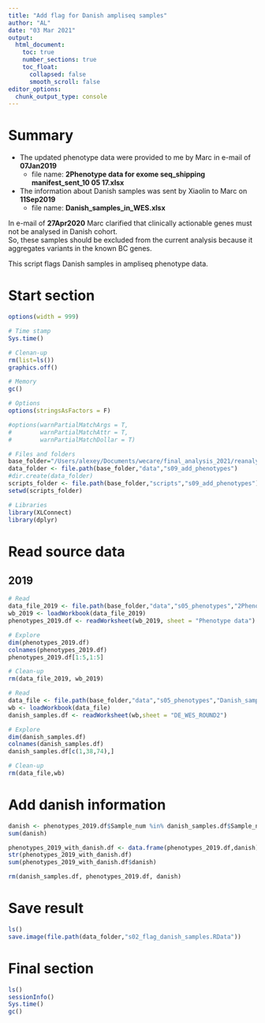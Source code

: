 ```yaml
---
title: "Add flag for Danish ampliseq samples"
author: "AL"
date: "03 Mar 2021"
output:
  html_document:
    toc: true
    number_sections: true
    toc_float: 
      collapsed: false
      smooth_scroll: false
editor_options:
  chunk_output_type: console
---
```


# Summary

- The updated phenotype data were provided to me by Marc in e-mail of **07Jan2019**  
    + file name: **2Phenotype data for exome seq_shipping manifest_sent_10 05 17.xlsx**  
- The information about Danish samples was sent by Xiaolin to Marc on **11Sep2019**  
    + file name: **Danish_samples_in_WES.xlsx**

In e-mail of **27Apr2020** Marc clarified that clinically actionable genes must not be analysed in Danish cohort.  
So, these samples should be excluded from the current analysis because it aggregates variants in the known BC genes.  

This script flags Danish samples in ampliseq phenotype data.  

# Start section

<style>
pre {
  overflow-x: auto;
}
pre code {
  word-wrap: normal;
  white-space: pre;
}
</style>

```r
options(width = 999)
```

```r

# Time stamp
Sys.time()

# Clenan-up
rm(list=ls())
graphics.off()

# Memory
gc()

# Options
options(stringsAsFactors = F)

#options(warnPartialMatchArgs = T, 
#        warnPartialMatchAttr = T, 
#        warnPartialMatchDollar = T)

# Files and folders
base_folder="/Users/alexey/Documents/wecare/final_analysis_2021/reanalysis_wo_danish_2021/ampliseq/s01_ampliseq_wecare_only"
data_folder <- file.path(base_folder,"data","s09_add_phenotypes")
#dir.create(data_folder)
scripts_folder <- file.path(base_folder,"scripts","s09_add_phenotypes")
setwd(scripts_folder)

# Libraries
library(XLConnect)
library(dplyr)

```

# Read source data

## 2019  

```r

# Read
data_file_2019 <- file.path(base_folder,"data","s05_phenotypes","2Phenotype data for exome seq_shipping manifest_sent_10 05 17.xlsx")
wb_2019 <- loadWorkbook(data_file_2019)
phenotypes_2019.df <- readWorksheet(wb_2019, sheet = "Phenotype data")

# Explore
dim(phenotypes_2019.df)
colnames(phenotypes_2019.df)
phenotypes_2019.df[1:5,1:5]

# Clean-up
rm(data_file_2019, wb_2019)

```

```r

# Read
data_file <- file.path(base_folder,"data","s05_phenotypes","Danish_samples_in_WES.xlsx")
wb <- loadWorkbook(data_file)
danish_samples.df <- readWorksheet(wb,sheet = "DE_WES_ROUND2")

# Explore
dim(danish_samples.df)
colnames(danish_samples.df)
danish_samples.df[c(1,38,74),]

# Clean-up
rm(data_file,wb)

```

# Add danish information

```r

danish <- phenotypes_2019.df$Sample_num %in% danish_samples.df$Sample_number
sum(danish)

phenotypes_2019_with_danish.df <- data.frame(phenotypes_2019.df,danish)
str(phenotypes_2019_with_danish.df)
sum(phenotypes_2019_with_danish.df$danish)

rm(danish_samples.df, phenotypes_2019.df, danish)

```

# Save result

```r

ls()
save.image(file.path(data_folder,"s02_flag_danish_samples.RData"))

```

# Final section

```r

ls()
sessionInfo()
Sys.time()
gc()

```
